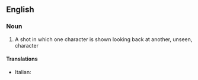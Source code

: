 ==English==

===Noun===
{{wikipedia|Shot reverse shot}}
{{en-noun|head=[[reverse]] [[shot]]}}

# {{label|en|cinematography}} A shot in which one character is shown looking back at another, unseen, character

====Translations====
{{trans-top|contrafield}}
* Italian: {{t|it|controcampo|m}}
{{trans-mid}}
{{trans-bottom}}